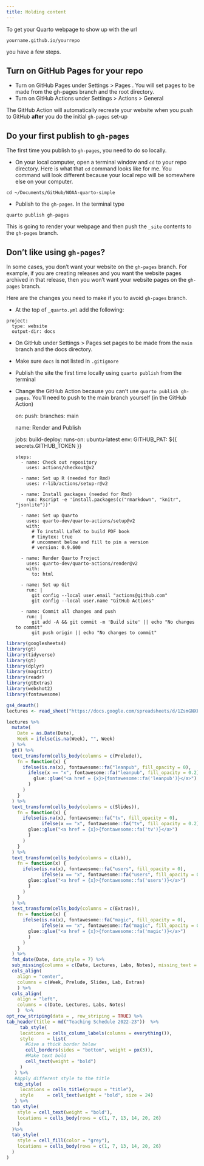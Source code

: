 ```yaml
---
title: Holding content
---
```


To get your Quarto webpage to show up with the url

    yourname.github.io/yourrepo

you have a few steps.

## Turn on GitHub Pages for your repo

-   Turn on GitHub Pages under Settings \> Pages . You will set pages to
    be made from the gh-pages branch and the root directory.
-   Turn on GitHub Actions under Settings \> Actions \> General

The GitHub Action will automatically recreate your website when you push
to GitHub **after** you do the initial `gh-pages` set-up

## Do your first publish to `gh-pages`

The first time you publish to `gh-pages`, you need to do so locally.

-   On your local computer, open a terminal window and `cd` to your repo
    directory. Here is what that `cd` command looks like for me. You
    command will look different because your local repo will be
    somewhere else on your computer.

```{=html}
<!-- -->
```
    cd ~/Documents/GitHub/NOAA-quarto-simple

-   Publish to the `gh-pages`. In the terminal type

```{=html}
<!-- -->
```
    quarto publish gh-pages

This is going to render your webpage and then push the `_site` contents
to the `gh-pages` branch.

## Don't like using `gh-pages`?

In some cases, you don't want your website on the `gh-pages` branch. For
example, if you are creating releases and you want the website pages
archived in that release, then you won't want your website pages on the
`gh-pages` branch.

Here are the changes you need to make if you to avoid `gh-pages` branch.

-   At the top of `_quarto.yml` add the following:

```{=html}
<!-- -->
```
    project: 
      type: website
      output-dir: docs

-   On GitHub under Settings \> Pages set pages to be made from the
    `main` branch and the docs directory.
-   Make sure `docs` is not listed in `.gitignore`
-   Publish the site the first time locally using `quarto publish` from
    the terminal
-   Change the GitHub Action because you can't use
    `quarto publish gh-pages`. You'll need to push to the main branch
    yourself (in the GitHub Action)

    on:
      push:
        branches: main

    name: Render and Publish

    jobs:
      build-deploy:
        runs-on: ubuntu-latest
        env:
          GITHUB_PAT: ${{ secrets.GITHUB_TOKEN }}

        steps:
          - name: Check out repository
            uses: actions/checkout@v2 
            
          - name: Set up R (needed for Rmd)
            uses: r-lib/actions/setup-r@v2

          - name: Install packages (needed for Rmd)
            run: Rscript -e 'install.packages(c("rmarkdown", "knitr", "jsonlite"))'

          - name: Set up Quarto
            uses: quarto-dev/quarto-actions/setup@v2
            with:
              # To install LaTeX to build PDF book 
              # tinytex: true 
              # uncomment below and fill to pin a version
              # version: 0.9.600
          
          - name: Render Quarto Project
            uses: quarto-dev/quarto-actions/render@v2
            with:
              to: html

          - name: Set up Git
            run: |
              git config --local user.email "actions@github.com"
              git config --local user.name "GitHub Actions"

          - name: Commit all changes and push
            run: |
              git add -A && git commit -m 'Build site' || echo "No changes to commit"
              git push origin || echo "No changes to commit"
              


```r
library(googlesheets4)
library(gt)
library(tidyverse)
library(gt)
library(dplyr)
library(magrittr)
library(readr)
library(gtExtras)
library(webshot2)
library(fontawesome)

gs4_deauth()
lectures <- read_sheet("https://docs.google.com/spreadsheets/d/1ZsmGNXF5fZuNbkGsYRnFxhDKS9fZJQdtOg2Cw3KlrtQ/edit?usp=sharing", sheet = "TopLevel")

```

```r
lectures %>%
  mutate(
    Date = as.Date(Date),
    Week = ifelse(is.na(Week), "", Week)
  ) %>%
  gt() %>%
  text_transform(cells_body(columns = c(Prelude)),
    fn = function(x) {
      ifelse(is.na(x), fontawesome::fa("leanpub", fill_opacity = 0),
        ifelse(x == "x", fontawesome::fa("leanpub", fill_opacity = 0.2),       
          glue::glue("<a href = {x}>{fontawesome::fa('leanpub')}</a>")
        )
      )
    }
  ) %>%
  text_transform(cells_body(columns = c(Slides)),
    fn = function(x) {
      ifelse(is.na(x), fontawesome::fa("tv", fill_opacity = 0),
             ifelse(x == "x", fontawesome::fa("tv", fill_opacity = 0.2), 
        glue::glue("<a href = {x}>{fontawesome::fa('tv')}</a>")
        )
      )
    }
  ) %>%
  text_transform(cells_body(columns = c(Lab)),
    fn = function(x) {
      ifelse(is.na(x), fontawesome::fa("users", fill_opacity = 0),
             ifelse(x == "x", fontawesome::fa("users", fill_opacity = 0.2), 
        glue::glue("<a href = {x}>{fontawesome::fa('users')}</a>")
        )
      )
    }
  ) %>%
  text_transform(cells_body(columns = c(Extras)),
    fn = function(x) {
      ifelse(is.na(x), fontawesome::fa("magic", fill_opacity = 0),
             ifelse(x == "x", fontawesome::fa("magic", fill_opacity = 0.2), 
        glue::glue("<a href = {x}>{fontawesome::fa('magic')}</a>")
        )
      )
    }
  ) %>%
  fmt_date(Date, date_style = 7) %>%
  sub_missing(columns = c(Date, Lectures, Labs, Notes), missing_text = "") %>%
  cols_align(
    align = "center", 
    columns = c(Week, Prelude, Slides, Lab, Extras)
    ) %>%
  cols_align(
    align = "left", 
    columns = c(Date, Lectures, Labs, Notes)
    )  %>%
opt_row_striping(data = , row_striping = TRUE) %>% 
tab_header(title = md("Teaching Schedule 2022-23"))  %>%
     tab_style(
     locations = cells_column_labels(columns = everything()),
     style     = list(
       #Give a thick border below
       cell_borders(sides = "bottom", weight = px(3)),
       #Make text bold
       cell_text(weight = "bold")
     )
   ) %>% 
   #Apply different style to the title
   tab_style(
     locations = cells_title(groups = "title"),
     style     = cell_text(weight = "bold", size = 24)
   ) %>%
  tab_style(
    style = cell_text(weight = "bold"),
    locations = cells_body(rows = c(1, 7, 13, 14, 20, 26)
    ) 
  )%>%
  tab_style(
    style = cell_fill(color = "grey"),
    locations = cells_body(rows = c(1, 7, 13, 14, 20, 26)
  )
)

```

